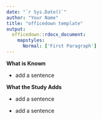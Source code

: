 ```yaml
---
date: "`r Sys.Date()`"
author: "Your Name"
title: "officedown template"
output: 
  officedown::rdocx_document:
    mapstyles:
      Normal: ['First Paragraph']
---
```


<!-- As a benefit to our readers, please provide concise and insightful sentences that identify "What is Known" about your topic and "What the Study Adds" to the literature. These sentences should be limited to 5 inclusively. This should NOT be a summary, but referenced in a bulleted format first listing the "What is Known" followed by the "What the Study Adds". Please do not include references. Please upload a Word document version of your points as a supplemental file; it should not be included in the main manuscript document.  -->

**What is Known**

- add a sentence

**What the Study Adds**

- add a sentence

- add a sentence
